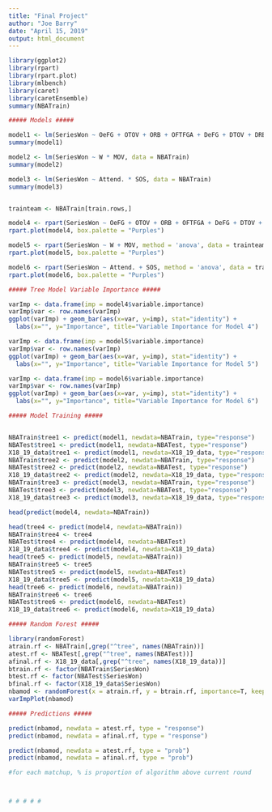---
title: "Final Project"
author: "Joe Barry"
date: "April 15, 2019"
output: html_document
---

```{r}
library(ggplot2)
library(rpart)
library(rpart.plot)
library(mlbench)
library(caret)
library(caretEnsemble)
summary(NBATrain)
```

```{r}
##### Models #####

model1 <- lm(SeriesWon ~ OeFG + OTOV + ORB + OFTFGA + DeFG + DTOV + DRB + DFTFGA, data = NBATrain)
summary(model1)

model2 <- lm(SeriesWon ~ W * MOV, data = NBATrain)
summary(model2)

model3 <- lm(SeriesWon ~ Attend. * SOS, data = NBATrain)
summary(model3)


trainteam <- NBATrain[train.rows,]

model4 <- rpart(SeriesWon ~ OeFG + OTOV + ORB + OFTFGA + DeFG + DTOV + DRB + DFTFGA, method = 'anova', data = trainteam, control=rpart.control(minsplit=2, cp=0.0001))
rpart.plot(model4, box.palette = "Purples")

model5 <- rpart(SeriesWon ~ W + MOV, method = 'anova', data = trainteam, control=rpart.control(minsplit=2, cp=0.0001))
rpart.plot(model5, box.palette = "Purples")

model6 <- rpart(SeriesWon ~ Attend. + SOS, method = 'anova', data = trainteam, control=rpart.control(minsplit=2, cp=0.01))
rpart.plot(model6, box.palette = "Purples")
```

```{r}

##### Tree Model Variable Importance #####

varImp <- data.frame(imp = model4$variable.importance)
varImp$var <- row.names(varImp)
ggplot(varImp) + geom_bar(aes(x=var, y=imp), stat="identity") +
  labs(x="", y="Importance", title="Variable Importance for Model 4")

varImp <- data.frame(imp = model5$variable.importance)
varImp$var <- row.names(varImp)
ggplot(varImp) + geom_bar(aes(x=var, y=imp), stat="identity") +
  labs(x="", y="Importance", title="Variable Importance for Model 5")

varImp <- data.frame(imp = model6$variable.importance)
varImp$var <- row.names(varImp)
ggplot(varImp) + geom_bar(aes(x=var, y=imp), stat="identity") +
  labs(x="", y="Importance", title="Variable Importance for Model 6")
```

```{r}
##### Model Training #####


NBATrain$tree1 <- predict(model1, newdata=NBATrain, type="response")
NBATest$tree1 <- predict(model1, newdata=NBATest, type="response")
X18_19_data$tree1 <- predict(model1, newdata=X18_19_data, type="response")
NBATrain$tree2 <- predict(model2, newdata=NBATrain, type="response")
NBATest$tree2 <- predict(model2, newdata=NBATest, type="response")
X18_19_data$tree2 <- predict(model2, newdata=X18_19_data, type="response")
NBATrain$tree3 <- predict(model3, newdata=NBATrain, type="response")
NBATest$tree3 <- predict(model3, newdata=NBATest, type="response")
X18_19_data$tree3 <- predict(model3, newdata=X18_19_data, type="response")

head(predict(model4, newdata=NBATrain))

head(tree4 <- predict(model4, newdata=NBATrain))
NBATrain$tree4 <- tree4
NBATest$tree4 <- predict(model4, newdata=NBATest)
X18_19_data$tree4 <- predict(model4, newdata=X18_19_data)
head(tree5 <- predict(model5, newdata=NBATrain))
NBATrain$tree5 <- tree5
NBATest$tree5 <- predict(model5, newdata=NBATest)
X18_19_data$tree5 <- predict(model5, newdata=X18_19_data)
head(tree6 <- predict(model6, newdata=NBATrain))
NBATrain$tree6 <- tree6
NBATest$tree6 <- predict(model6, newdata=NBATest)
X18_19_data$tree6 <- predict(model6, newdata=X18_19_data)

```

```{r}

##### Random Forest #####

library(randomForest)
atrain.rf <- NBATrain[,grep("^tree", names(NBATrain))]
atest.rf <- NBATest[,grep("^tree", names(NBATest))]
afinal.rf <- X18_19_data[,grep("^tree", names(X18_19_data))]
btrain.rf <- factor(NBATrain$SeriesWon)
btest.rf <- factor(NBATest$SeriesWon)
bfinal.rf <- factor(X18_19_data$SeriesWon)
nbamod <- randomForest(x = atrain.rf, y = btrain.rf, importance=T, keep.forest=T)
varImpPlot(nbamod)

##### Predictions #####

predict(nbamod, newdata = atest.rf, type = "response")
predict(nbamod, newdata = afinal.rf, type = "response")

predict(nbamod, newdata = atest.rf, type = "prob")
predict(nbamod, newdata = afinal.rf, type = "prob")

#for each matchup, % is proportion of algorithm above current round



# # # # #
```





